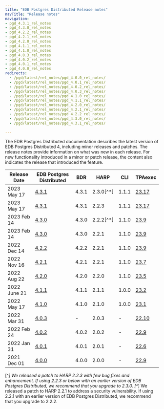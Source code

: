 ```yaml
---
title: "EDB Postgres Distributed Release notes"
navTitle: "Release notes"
navigation:
- pgd_4.3.1_rel_notes
- pgd_4.3.0_rel_notes
- pgd_4.2.2_rel_notes
- pgd_4.2.1_rel_notes
- pgd_4.2.0_rel_notes
- pgd_4.1.1_rel_notes
- pgd_4.1.0_rel_notes
- pgd_4.0.3_rel_notes
- pgd_4.0.2_rel_notes
- pgd_4.0.1_rel_notes
- pgd_4.0.0_rel_notes
redirects:
  - /pgd/latest/rel_notes/pgd_4.0.0_rel_notes/
  - /pgd/latest/rel_notes/pgd_4.0.1_rel_notes/
  - /pgd/latest/rel_notes/pgd_4.0.2_rel_notes/
  - /pgd/latest/rel_notes/pgd_4.0.3_rel_notes/
  - /pgd/latest/rel_notes/pgd_4.1.0_rel_notes/
  - /pgd/latest/rel_notes/pgd_4.1.1_rel_notes/
  - /pgd/latest/rel_notes/pgd_4.2.0_rel_notes/
  - /pgd/latest/rel_notes/pgd_4.2.1_rel_notes/
  - /pgd/latest/rel_notes/pgd_4.2.2_rel_notes/
  - /pgd/latest/rel_notes/pgd_4.3.0_rel_notes/
  - /pgd/latest/rel_notes/pgd_4.3.1_rel_notes/

---
```


The EDB Postgres Distributed documentation describes the latest version of EDB Postgres Distributed 4, including minor releases and patches. The release notes provide information on what was new in each release. For new functionality introduced in a minor or patch release, the content also indicates the release that introduced the feature.

| Release Date | EDB Postgres Distributed     | BDR   | HARP  |  CLI  | TPAexec                                                                          |
| ------------ | ---------------------------- | ----- | ----- | ----- | -------------------------------------------------------------------------------- |
| 2023 May 17  | [4.3.1](pgd_4.3.1_rel_notes) | 4.3.1 | 2.3.0[^*] | 1.1.1 | [23.17](https://techsupport.enterprisedb.com/customer_portal/sw/tpa/trunk/239/)   |
| 2023 May 17  | [4.3.1](pgd_4.3.1_rel_notes) | 4.3.1 | 2.2.3 | 1.1.1 | [23.17](https://techsupport.enterprisedb.com/customer_portal/sw/tpa/trunk/239/)   |
| 2023 Feb 14  | [4.3.0](pgd_4.3.0_rel_notes) | 4.3.0 | 2.2.2[^*] | 1.1.0 | [23.9](https://techsupport.enterprisedb.com/customer_portal/sw/tpa/trunk/239/)   |
| 2023 Feb 14  | [4.3.0](pgd_4.3.0_rel_notes) | 4.3.0 | 2.2.1 | 1.1.0 | [23.9](https://techsupport.enterprisedb.com/customer_portal/sw/tpa/trunk/239/)   |
| 2022 Dec 14  | [4.2.2](pgd_4.2.2_rel_notes) | 4.2.2 | 2.2.1 | 1.1.0 | [23.9](https://techsupport.enterprisedb.com/customer_portal/sw/tpa/trunk/239/)   |
| 2022 Nov 16  | [4.2.1](pgd_4.2.1_rel_notes) | 4.2.1 | 2.2.1 | 1.1.0 | [23.7](https://techsupport.enterprisedb.com/customer_portal/sw/tpa/trunk/237/)   |
| 2022 Aug 22  | [4.2.0](pgd_4.2.0_rel_notes) | 4.2.0 | 2.2.0 | 1.1.0 | [23.5](https://techsupport.enterprisedb.com/customer_portal/sw/tpa/trunk/235/)   |
| 2022 June 21 | [4.1.1](pgd_4.1.1_rel_notes) | 4.1.1 | 2.1.1 | 1.0.0 | [23.2](https://techsupport.enterprisedb.com/customer_portal/sw/tpa/trunk/232/)   |
| 2022 May 17  | [4.1.0](pgd_4.1.0_rel_notes) | 4.1.0 | 2.1.0 | 1.0.0 | [23.1](https://techsupport.enterprisedb.com/customer_portal/sw/tpa/trunk/231/)   |
| 2022 Mar 31  | [4.0.3](pgd_4.0.3_rel_notes) | -     | 2.0.3 | -     | [22.10](https://techsupport.enterprisedb.com/customer_portal/sw/tpa/trunk/2210/) |
| 2022 Feb 24  | [4.0.2](pgd_4.0.2_rel_notes) | 4.0.2 | 2.0.2 | -     | [22.9](https://techsupport.enterprisedb.com/customer_portal/sw/tpa/trunk/229/)   |
| 2022 Jan 31  | [4.0.1](pgd_4.0.1_rel_notes) | 4.0.1 | 2.0.1 | -     | [22.6](https://techsupport.enterprisedb.com/customer_portal/sw/tpa/trunk/2206/)  |
| 2021 Dec 01  | [4.0.0](pgd_4.0.0_rel_notes) | 4.0.0 | 2.0.0 | -     | [22.9](https://techsupport.enterprisedb.com/customer_portal/sw/tpa/trunk/2106/)  |


[^*] We released a patch to HARP 2.2.3 with few bug fixes and enhancement. If using 2.2.3 or below with an earlier version of EDB Postgres Distributed, we recommend that you upgrade to 2.3.0.
[^*] We released a patch to HARP 2.2.1 to address a security vulnerability. If using 2.2.1 with an earlier version of EDB Postgres Distributed, we recommend that you upgrade to 2.2.2.
